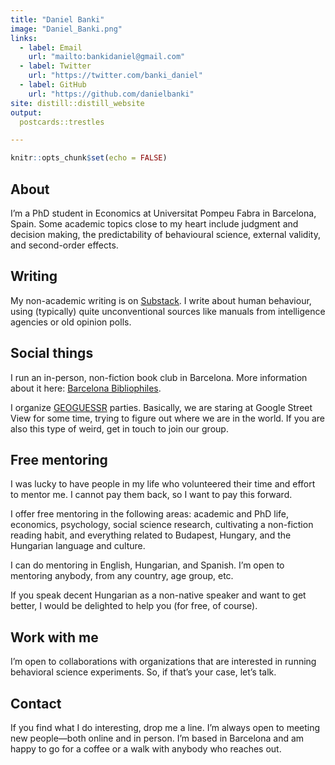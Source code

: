 ```yaml
---
title: "Daniel Banki"
image: "Daniel_Banki.png"
links:
  - label: Email
    url: "mailto:bankidaniel@gmail.com"
  - label: Twitter
    url: "https://twitter.com/banki_daniel"
  - label: GitHub
    url: "https://github.com/danielbanki"
site: distill::distill_website
output:
  postcards::trestles

---
```


```r
knitr::opts_chunk$set(echo = FALSE)
```

## About

I'm a PhD student in Economics at Universitat Pompeu Fabra in Barcelona, Spain. Some academic topics close to my heart include judgment and decision making, the predictability of behavioural science, external validity, and second-order effects.

## Writing

My non-academic writing is on [Substack](https://joyofdiscovery.substack.com/). I write about human behaviour, using (typically) quite unconventional sources like manuals from intelligence agencies or old opinion polls.

## Social things

I run an in-person, non-fiction book club in Barcelona. More information about it here: [Barcelona Bibliophiles](https://sites.google.com/view/barcelona-bibliophiles/).

I organize [GEOGUESSR](https://www.geoguessr.com/) parties. Basically, we are staring at Google Street View for some time, trying to figure out where we are in the world. If you are also this type of weird, get in touch to join our group.

## Free mentoring

I was lucky to have people in my life who volunteered their time and effort to mentor me. I cannot pay them back, so I want to pay this forward. 

I offer free mentoring in the following areas: academic and PhD life, economics, psychology, social science research, cultivating a non-fiction reading habit, and everything related to Budapest, Hungary, and the Hungarian language and culture. 

I can do mentoring in English, Hungarian, and Spanish. I'm open to mentoring anybody, from any country, age group, etc. 

If you speak decent Hungarian as a non-native speaker and want to get better, I would be delighted to help you (for free, of course). 

## Work with me

I'm open to collaborations with organizations that are interested in running behavioral science experiments. So, if that's your case, let's talk.

## Contact

If you find what I do interesting, drop me a line. I'm always open to meeting new people—both online and in person. I'm based in Barcelona and am happy to go for a coffee or a walk with anybody who reaches out.
